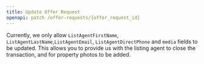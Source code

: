 ```yaml
---
title: Update Offer Request
openapi: patch /offer-requests/{offer_request_id}
---
```


Currently, we only allow `ListAgentFirstName`, `ListAgentLastName`,`ListAgentEmail`, `ListAgentDirectPhone` and `media` fields to be updated. This allows you to provide us with the listing agent to close the transaction, and for property photos to be added.
